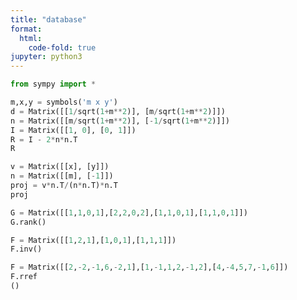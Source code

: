 ```yaml
---
title: "database"
format:
  html:
    code-fold: true
jupyter: python3
---
```


```python
from sympy import *
```

```python
m,x,y = symbols('m x y')
d = Matrix([[1/sqrt(1+m**2)], [m/sqrt(1+m**2)]])
n = Matrix([[m/sqrt(1+m**2)], [-1/sqrt(1+m**2)]])
I = Matrix([[1, 0], [0, 1]])
R = I - 2*n*n.T
R
```

```python
v = Matrix([[x], [y]])
n = Matrix([[m], [-1]])
proj = v*n.T/(n*n.T)*n.T
proj
```

```python
G = Matrix([[1,1,0,1],[2,2,0,2],[1,1,0,1],[1,1,0,1]])
G.rank()
```

```python
F = Matrix([[1,2,1],[1,0,1],[1,1,1]])
F.inv()
```

```python
F = Matrix([[2,-2,-1,6,-2,1],[1,-1,1,2,-1,2],[4,-4,5,7,-1,6]])
F.rref
()
```